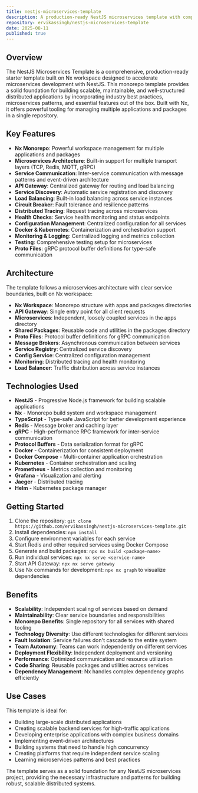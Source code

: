 ```yaml
---
title: nestjs-microservices-template
description: A production-ready NestJS microservices template with comprehensive architecture, service communication, and best practices for building scalable distributed applications.
repository: ervikassingh/nestjs-microservices-template
date: 2025-08-11
published: true
---
```


## Overview

The NestJS Microservices Template is a comprehensive, production-ready starter template built on Nx workspace designed to accelerate microservices development with NestJS. This monorepo template provides a solid foundation for building scalable, maintainable, and well-structured distributed applications by incorporating industry best practices, microservices patterns, and essential features out of the box. Built with Nx, it offers powerful tooling for managing multiple applications and packages in a single repository.

## Key Features

- **Nx Monorepo**: Powerful workspace management for multiple applications and packages
- **Microservices Architecture**: Built-in support for multiple transport layers (TCP, Redis, MQTT, gRPC)
- **Service Communication**: Inter-service communication with message patterns and event-driven architecture
- **API Gateway**: Centralized gateway for routing and load balancing
- **Service Discovery**: Automatic service registration and discovery
- **Load Balancing**: Built-in load balancing across service instances
- **Circuit Breaker**: Fault tolerance and resilience patterns
- **Distributed Tracing**: Request tracing across microservices
- **Health Checks**: Service health monitoring and status endpoints
- **Configuration Management**: Centralized configuration for all services
- **Docker & Kubernetes**: Containerization and orchestration support
- **Monitoring & Logging**: Centralized logging and metrics collection
- **Testing**: Comprehensive testing setup for microservices
- **Proto Files**: gRPC protocol buffer definitions for type-safe communication

## Architecture

The template follows a microservices architecture with clear service boundaries, built on Nx workspace:

- **Nx Workspace**: Monorepo structure with apps and packages directories
- **API Gateway**: Single entry point for all client requests
- **Microservices**: Independent, loosely coupled services in the apps directory
- **Shared Packages**: Reusable code and utilities in the packages directory
- **Proto Files**: Protocol buffer definitions for gRPC communication
- **Message Brokers**: Asynchronous communication between services
- **Service Registry**: Centralized service discovery
- **Config Service**: Centralized configuration management
- **Monitoring**: Distributed tracing and health monitoring
- **Load Balancer**: Traffic distribution across service instances

## Technologies Used

- **NestJS** - Progressive Node.js framework for building scalable applications
- **Nx** - Monorepo build system and workspace management
- **TypeScript** - Type-safe JavaScript for better development experience
- **Redis** - Message broker and caching layer
- **gRPC** - High-performance RPC framework for inter-service communication
- **Protocol Buffers** - Data serialization format for gRPC
- **Docker** - Containerization for consistent deployment
- **Docker Compose** - Multi-container application orchestration
- **Kubernetes** - Container orchestration and scaling
- **Prometheus** - Metrics collection and monitoring
- **Grafana** - Visualization and alerting
- **Jaeger** - Distributed tracing
- **Helm** - Kubernetes package manager

## Getting Started

1. Clone the repository: `git clone https://github.com/ervikassingh/nestjs-microservices-template.git`
2. Install dependencies: `npm install`
3. Configure environment variables for each service
4. Start Redis and other required services using Docker Compose
5. Generate and build packages: `npx nx build <package-name>`
6. Run individual services: `npx nx serve <service-name>`
7. Start API Gateway: `npx nx serve gateway`
8. Use Nx commands for development: `npx nx graph` to visualize dependencies

## Benefits

- **Scalability**: Independent scaling of services based on demand
- **Maintainability**: Clear service boundaries and responsibilities
- **Monorepo Benefits**: Single repository for all services with shared tooling
- **Technology Diversity**: Use different technologies for different services
- **Fault Isolation**: Service failures don't cascade to the entire system
- **Team Autonomy**: Teams can work independently on different services
- **Deployment Flexibility**: Independent deployment and versioning
- **Performance**: Optimized communication and resource utilization
- **Code Sharing**: Reusable packages and utilities across services
- **Dependency Management**: Nx handles complex dependency graphs efficiently

## Use Cases

This template is ideal for:
- Building large-scale distributed applications
- Creating scalable backend services for high-traffic applications
- Developing enterprise applications with complex business domains
- Implementing event-driven architectures
- Building systems that need to handle high concurrency
- Creating platforms that require independent service scaling
- Learning microservices patterns and best practices

The template serves as a solid foundation for any NestJS microservices project, providing the necessary infrastructure and patterns for building robust, scalable distributed systems.
